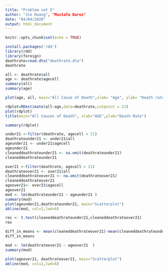 ```yaml
---
title: "Problem set 5"
author: "Jie Huang", "Mustafa Barez"
date: "04/04/2020"
output: html_document
---
```


```r
knitr::opts_chunk$set(echo = TRUE)
```



```r
install.packages('rdd')
library(rdd)
library(foreign)
deathrate=read.dta("deathrate.dta")
deathrate
```

```r
all <- deathrate$all
age <- deathrate$agecell
summary(all)
summary(age)
```

```r
plot(age, all, main="All Cause of Death",xlab= "Age", ylab= "Death rate from all causes")
```
```r
rdplot=RDestimate(all~age,data=deathrate,cutpoint = 21)
plot(rdplot)
title(main="All Causes of Death", xlab="AGE",ylab="Death Rate")
```

```r
summary(rdplot)
```

```r
under21 <-filter(deathrate, agecell < 21)
deathrateunder21 <- under21$all
ageunder21 <- under21$agecell
ageunder21
cleaneddeathrateunder21 <- na.omit(deathrateunder21)
cleaneddeathrateunder21
```

```r
over21 <-filter(deathrate, agecell > 21)
deathrateover21 <- over21$all
cleaneddeathrateover21 <- na.omit(deathrateover21)
cleaneddeathrateover21
ageover21<- over21$agecell
ageover21
mod <- lm(deathrateunder21 ~ ageunder21 )
summary(mod)
plot(ageunder21,deathrateunder21, main="Scatterplot")
abline(mod, col=2,lwd=6)
```

```r
res <- t.test(cleaneddeathrateunder21,cleaneddeathrateover21)
res
```

```r
diff_in_means <- mean(cleaneddeathrateover21)-mean(cleaneddeathrateunder21)
diff_in_means
```

```r
mod <- lm(deathrateover21 ~ ageover21  )
summary(mod)
```
```r
plot(ageover21, deathrateover21, main="Scatterplot")
abline(mod, col=2,lwd=6)
```

